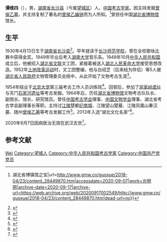 '''谭维四'''（{{bd|1930年|4月13日|2020年|9月7日|catIdx=T}}），男，[[湖南省|湖南省]][[长沙县|长沙县]]（今属[[望城区|望城区]]）人。[[中华人民共和国|中国]][[考古学家|考古学家]]。因主持发掘[[曾侯乙墓|曾侯乙墓]]，并主持复制了著名的[[曾侯乙编钟|曾侯乙编钟]]而为人所知。<ref>{{Cite web|title=这套文物被称为“世界第八大奇迹”？{{!}} 湖北省博镇馆之宝|url=http://www.gmw.cn/guoxue/2018-04/23/content_28449870.htm|accessdate=2020-09-07|work=光明网|archive-date=2020-09-17|archive-url=https://web.archive.org/web/20200917002549/http://www.gmw.cn/guoxue/2018-04/23/content_28449870.htm|dead-url=no}}</ref>曾担任中国[[湖北省博物馆|湖北省博物馆]]馆长。
==生平==
1930年4月13日生于[[湖南省|湖南省]][[长沙县|长沙县]]<ref>{{cite web |title=考古界元老回顾发掘曾侯乙墓始末 |url=http://www.huaxia.com/wh/gjzt/2005/00369489.html |publisher=华夏经纬网 |date=2005-09-23}}</ref>。早年就读于[[长沙师范学校|长沙师范学校]]，曾在全校歌咏比赛中获得金奖。1949年毕业后考入[[湖南大学|湖南大学]]音乐系。1949年10月[[中华人民共和国|中华人民共和国]]成立后，他被招入[[湖北省文联|湖北省文联]]文工团，紧接着被送入[[湖北人民革命大学|湖北人民革命大学]]接受思想改造。1952年[[土地改革运动|土地改革运动]]时，文工团整编，他与白绍芝（后来结为伴侣）等5人被[[湖北省人民政府|湖北省人民政府]]文物管理委员会挑中，从此开始了文物考古生涯<ref>{{cite journal |author=高晓晖 |title=谭维四: 人生为编钟而辉煌 |journal=湘潮 |date=2001 |issue=2 |pages=7-11 |issn=1003-949X}}</ref>。

1954年结业于[[北京大学|北京大学]]第三届考古工作人员训练班<ref>{{cite book |editor=周伟洲 |title=中国当代历史学学者辞典 |date=1993 |publisher=[[西北大学出版社|西北大学出版社]] |isbn=9787560406305 |page=525}}</ref>。回鄂后，参加了[[屈家岭遗址|屈家岭遗址]]与天门[[石家河遗址|石家河遗址]]等考古发掘。1964年后，历任[[湖北省博物馆|湖北省博物馆]]文物考古队队长、副馆长、馆长、研究馆员。曾任[[中国考古学会|中国考古学会]]理事、[[中国文物学会|中国文物学会]]理事、湖北省考古学会副理事长等职。主持过[[江陵县|江陵]]楚都[[纪南城|纪南城]]、江陵望山楚墓、江陵凤凰山秦汉墓、随州[[曾侯乙墓|曾侯乙墓]]等考古发掘工作<ref>{{cite news |author=焦健 |title=谭维四：“倒带”千年万般景 |url=http://epaper.gmw.cn/gmrb/html/2012-11/22/nw.D110000gmrb_20121122_1-13.htm |publisher=光明日报 |page=13 |date=2012-11-22 |accessdate=2020-09-08 |archive-date=2013-01-10 |archive-url=https://web.archive.org/web/20130110074828/http://epaper.gmw.cn/gmrb/html/2012-11/22/nw.D110000gmrb_20121122_1-13.htm |dead-url=no }}</ref>。2013年入选“湖北文化名家”<ref>{{cite web |title=湖北“文化名家”名录 |url=http://news.cnhubei.com/hbrb/hbrbsglk/hbrb09/201401/t2828248.shtml |publisher=荆楚网 |date=2014-01-28}}</ref>。

2020年9月7日因病医治无效在武汉去世<ref>{{Cite web|title=考古学家谭维四逝世 曾主持发掘曾侯乙墓|url=http://www.chinanews.com/cul/2020/09-07/9284955.shtml|accessdate=2020-09-07|author=|date=2020-09-07|format=|publisher=[[中国新闻网|中国新闻网]]|language=}}</ref>。
==参考文献==
{{维基新闻|中国考古学家谭维四逝世}}
{{reflist}}
{{start box}}
{{s-culture}}
{{s-before|[[陈国钊|陈国钊]]}}
{{s-title|[[湖北省博物馆|湖北省博物馆]]馆长|1982年－1985年}}
{{s-after|[[陈乃成|陈乃成]]}}
{{end box}}
{{Authority control}}
{{DEFAULTSORT:Tan weisi}}
[[Category:谭姓|Wei]]
[[Category:望城人|Category:望城人]]
[[Category:中华人民共和国考古学家|Category:中华人民共和国考古学家]]
[[Category:中国共产党党员|Category:中国共产党党员]]